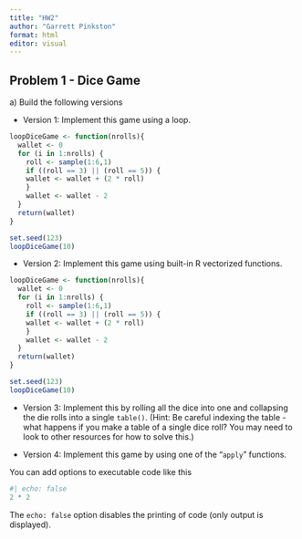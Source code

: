```yaml
---
title: "HW2"
author: "Garrett Pinkston"
format: html
editor: visual
---
```


## **Problem 1 - Dice Game**

a\) Build the following versions

-   Version 1: Implement this game using a loop.

```r

loopDiceGame <- function(nrolls){
  wallet <- 0
  for (i in 1:nrolls) {
    roll <- sample(1:6,1)
    if ((roll == 3) || (roll == 5)) {
    wallet <- wallet + (2 * roll)
    }
    wallet <- wallet - 2
  }
  return(wallet)
}

set.seed(123)
loopDiceGame(10)
```

-   Version 2: Implement this game using built-in R vectorized functions.

```r

loopDiceGame <- function(nrolls){
  wallet <- 0
  for (i in 1:nrolls) {
    roll <- sample(1:6,1)
    if ((roll == 3) || (roll == 5)) {
    wallet <- wallet + (2 * roll)
    }
    wallet <- wallet - 2
  }
  return(wallet)
}

set.seed(123)
loopDiceGame(10)
```

-   Version 3: Implement this by rolling all the dice into one and collapsing the die rolls into a single `table()`. (Hint: Be careful indexing the table - what happens if you make a table of a single dice roll? You may need to look to other resources for how to solve this.)

-   Version 4: Implement this game by using one of the “`apply`” functions.

You can add options to executable code like this

```r
#| echo: false
2 * 2
```

The `echo: false` option disables the printing of code (only output is displayed).
